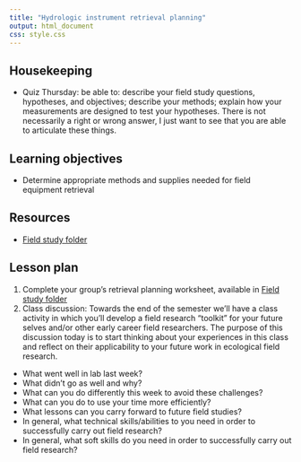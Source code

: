 ```yaml
---
title: "Hydrologic instrument retrieval planning"
output: html_document
css: style.css
---
```

## Housekeeping

* Quiz Thursday: be able to: describe your field study questions, hypotheses, and objectives; describe your methods; explain how your measurements are designed to test your hypotheses. There is not necessarily a right or wrong answer, I just want to see that you are able to articulate these things.

## Learning objectives

* Determine appropriate methods and supplies needed for field equipment retrieval

## Resources

* [Field study folder](https://drive.google.com/drive/u/0/folders/1wtrXccYT4a-26WlzA1wwQgkIST36K7t7)

## Lesson plan

1. Complete your group's retrieval planning worksheet, available in [Field study folder](https://drive.google.com/drive/u/0/folders/1wtrXccYT4a-26WlzA1wwQgkIST36K7t7)
1. Class discussion: Towards the end of the semester we'll have a class activity in which you'll develop a field research "toolkit" for your future selves and/or other early career field researchers. The purpose of this discussion today is to start thinking about your experiences in this class and reflect on their applicability to your future work in ecological field research.

* What went well in lab last week?
* What didn't go as well and why?
* What can you do differently this week to avoid these challenges?
* What can you do to use your time more efficiently?
* What lessons can you carry forward to future field studies?
* In general, what technical skills/abilities to you need in order to successfully carry out field research?
* In general, what soft skills do you need in order to successfully carry out field research?


